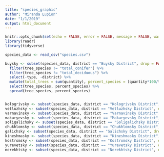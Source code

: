 ```yaml
---
title: "species_graphic"
author: "Miranda Lupion"
date: "1/1/2019"
output: html_document
---
```


```r
knitr::opts_chunk$set(echo = FALSE, error = FALSE, message = FALSE, warning = FALSE)
library(readr)
library(tidyverse)

species_data <- read_csv("species.csv")

```


```r

buysky <- subset(species_data, district == "Buysky District", drop = FALSE) %>%
  filter(tree_species != "total_conifer") %>%
  filter(tree_species != "total_deciduous") %>%
  select(-type, -district) %>%
  mutate(total_trees = sum(quantity), percent_species = (quantity*100/total_trees)) %>%
  select(tree_species, percent_species) %>%
  spread(tree_species, percent_species)


kologrivsky <- subset(species_data, district == "Kologrivsky District", drop = FALSE) 
vetluzhsky <- subset(species_data, district == "Vetluzhsky District", drop = FALSE) 
varnavinsky <- subset(species_data, district == "Varnavinsky District", drop = FALSE) 
makaryevsky <- subset(species_data, district == "Makaryevsky District", drop = FALSE) 
soligalichsky <- subset(species_data, district == "Soligalichsky District", drop = FALSE) 
chukhlomsky <- subset(species_data, district == "Chukhlomsky District", drop = FALSE) 
galichsky <- subset(species_data, district == "Galichsky District", drop = FALSE) 
kineshmasky <- subset(species_data, district == "Kineshmasky District", drop = FALSE) 
kostromsky <- subset(species_data, district == "Kostromsky District", drop = FALSE) 
yurevetsky <- subset(species_data, district == "Yurevetsky District", drop = FALSE) 
nerekhtsky <- subset(species_data, district == "Nerekhtsky District", drop = FALSE) 



```

```r



```


